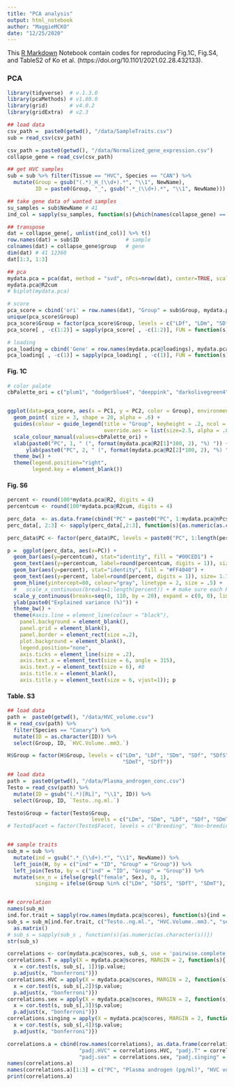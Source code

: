 ```yaml
---
title: "PCA analysis"
output: html_notebook
author: "MaggieMCKO"
date: "12/25/2020"
---
```


This [R Markdown](http://rmarkdown.rstudio.com) Notebook contain codes for reproducing Fig.1C, Fig.S4, and TableS2 of Ko et al. (https://doi.org/10.1101/2021.02.28.432133).

### PCA
```r
library(tidyverse)  # v.1.3.0
library(pcaMethods) # v1.80.0
library(grid)       # v4.0.2
library(gridExtra)  # v2.3

## load data
csv_path =  paste0(getwd(), "/data/SampleTraits.csv")
sub = read_csv(csv_path)

csv_path = paste0(getwd(), "/data/Normalized_gene_expression.csv")
collapse_gene = read_csv(csv_path)

## get HVC samples
sub = sub %>% filter(Tissue == "HVC", Species == "CAN") %>%
  mutate(Group = gsub("(.*)_H_(\\d+).*", "\\1", NewName),
         ID = paste0(Group, "_", gsub(".*_(\\d+).*", "\\1", NewName)))

## take gene data of wanted samples
su_samples = sub$NewName # 41
ind_col = sapply(su_samples, function(s){which(names(collapse_gene) == s)}) # 41

## transpose
dat = collapse_gene[, unlist(ind_col)] %>% t()
row.names(dat) = sub$ID               # sample
colnames(dat) = collapse_gene$group   # gene
dim(dat) # 41 12360
dat[1:3, 1:3]

## pca
mydata.pca = pca(dat, method = "svd", nPcs=nrow(dat), center=TRUE, scale="none", cv = "q2", seed=123)
mydata.pca@R2cum
# biplot(mydata.pca)

# score
pca_score = cbind('ori' = row.names(dat), "Group" = sub$Group, mydata.pca@scores) %>% as_tibble()
unique(pca_score$Group)
pca_score$Group = factor(pca_score$Group, levels = c("LDf", "LDm", "SDf", "SDm", "SDfS", "SDfT", "SDmT"))
pca_score[ , -c(1:2)] = sapply(pca_score[ , -c(1:2)], FUN = function(s){as.numeric(as.character(s))})

# loading
pca_loading = cbind('Gene' = row.names(mydata.pca@loadings), mydata.pca@loadings) %>% as_tibble()
pca_loading[ , -c(1)] = sapply(pca_loading[ , -c(1)], FUN = function(s){as.numeric(as.character(s))})

```

#### Fig. 1C 
```r

# color palate
cbPalette_ori = c("plum1", "dodgerblue4", "deeppink", "darkolivegreen4", "darkred", "brown1", "deepskyblue") # "LDf", "LDm", "SDf", "SDm", "SDfS", "SDfT", "SDmT"


ggplot(data=pca_score, aes(x = PC1, y = PC2, color = Group), environment = environment()) + 
  geom_point( size = 3, shape = 20, alpha = .6) + 
  guides(colour = guide_legend(title = "Group", keyheight = .2, ncol = 4, byrow = T,
                               override.aes = list(size=2.5, alpha = .8))) + 
  scale_colour_manual(values=cbPalette_ori) +
  xlab(paste0("PC", 1, " (", format(mydata.pca@R2[1]*100, 2), "%) ")) + 
      ylab(paste0("PC", 2, " (", format(mydata.pca@R2[2]*100, 2), "%) ")) +
  theme_bw() + 
  theme(legend.position="right",
        legend.key = element_blank()) 

```

#### Fig. S6
```r
percent <- round(100*mydata.pca@R2, digits = 4) 
percentcum <- round(100*mydata.pca@R2cum, digits = 4) 

perc_data  <- as.data.frame(cbind("PC" = paste0("PC", 1:mydata.pca@nPcs), "percent" = percent, "percentcum" = percentcum))
perc_data[, 2:3] <- sapply(perc_data[,2:3], function(s){as.numeric(as.character(s))})

perc_data$PC <- factor(perc_data$PC, levels = paste0("PC", 1:length(percent)))

p =  ggplot(perc_data, aes(x=PC)) +   
  geom_bar(aes(y=percentcum), stat="identity", fill = "#00CED1") + 
  geom_text(aes(y=percentcum, label=round(percentcum, digits = 1)), size= 1.7, vjust=-.5) + #size = 3
  geom_bar(aes(y=percent), stat="identity", fill = "#FF4040") + 
  geom_text(aes(y=percent, label=round(percent, digits = 1)), size= 1.7, vjust=-.5) + #size = 3
  geom_hline(yintercept=80, colour="gray", linetype = 2, size = .5) +
  #   scale_x_continuous(breaks=1:length(percent)) + # make sure each PC gets an axis tick (used when dataframe is old)
  scale_y_continuous(breaks=seq(0, 110, by = 20), expand = c(0, 0), limits = c(0, 110)) +
  ylab(paste0("Explained variance (%)")) +
  theme_bw() + 
  theme(#axis.line = element_line(colour = "black"),
    panel.background = element_blank(),
    panel.grid = element_blank(),
    panel.border = element_rect(size =.2),
    plot.background = element_blank(),
    legend.position="none",
    axis.ticks = element_line(size = .2), 
    axis.text.x = element_text(size = 6, angle = 315),
    axis.text.y = element_text(size = 6), #8
    axis.title.x = element_blank(),
    axis.title.y = element_text(size = 6, vjust=1)); p

```

#### Table. S3
```r

## load data
path =  paste0(getwd(), "/data/HVC_volume.csv")
H = read_csv(path) %>%
  filter(Species == "Canary") %>%
  mutate(ID = as.character(ID)) %>%
  select(Group, ID, `HVC.Volume..mm3.`)

H$Group = factor(H$Group, levels = c("LDm", "LDf", "SDm", "SDf", "SDfS", 
                                     "SDmT", "SDfT"))

## load data
path =  paste0(getwd(), "/data/Plasma_androgen_conc.csv")
Testo = read_csv(path) %>%
  mutate(ID = gsub("(.*)[RL]", "\\1", ID)) %>%
  select(Group, ID, `Testo..ng.ml.`)

Testo$Group = factor(Testo$Group, 
                           levels = c("LDm", "SDm", "LDf", "SDf", "SDmT", "SDfT", "SDfS" ))
# Testo$Facet = factor(Testo$Facet, levels = c("Breeding", "Non-breeding", "+ T"))


## sample traits
sub_m = sub %>% 
  mutate(ind = gsub(".*_(\\d+).*", "\\1", NewName)) %>%
  left_join(H, by = c("ind" = "ID", "Group" = "Group")) %>%
  left_join(Testo, by = c("ind" = "ID", "Group" = "Group")) %>%
  mutate(sex_n = ifelse(grepl("female", Sex), 0, 1),
         singing = ifelse(Group %in% c("LDm", "SDfS", "SDfT", "SDmT"), 1, 0))


## correlation
names(sub_m)
ind.for.trait = sapply(row.names(mydata.pca@scores), function(s){ind = which(sub_m$ID == s)})
sub_s = sub_m[ind.for.trait, c("Testo..ng.ml.", "HVC.Volume..mm3.", "sex_n", "singing")] %>%
  as.matrix()
# sub_s = sapply(sub_s , function(s){as.numeric(as.character(s))})
str(sub_s)

correlations <- cor(mydata.pca@scores, sub_s, use = 'pairwise.complete.obs')
correlations.T = apply(X = mydata.pca@scores, MARGIN = 2, function(s){
  x = cor.test(s, sub_s[, 1])$p.value; 
  p.adjust(x, "bonferroni")})
correlations.HVC = apply(X = mydata.pca@scores, MARGIN = 2, function(s){
  x = cor.test(s, sub_s[,2])$p.value; 
  p.adjust(x, "bonferroni")})
correlations.sex = apply(X = mydata.pca@scores, MARGIN = 2, function(s){
  x = cor.test(s, sub_s[,3])$p.value; 
  p.adjust(x, "bonferroni")})
correlations.singing = apply(X = mydata.pca@scores, MARGIN = 2, function(s){
  x = cor.test(s, sub_s[,4])$p.value; 
  p.adjust(x, "bonferroni")})

correlations.a = cbind(row.names(correlations), as.data.frame(correlations), 
                       "padj.HVC" = correlations.HVC, "padj.T" = correlations.T, 
                       "padj.sex" = correlations.sex, "padj.singing" = correlations.singing)
names(correlations.a)
names(correlations.a)[1:3] = c("PC", "Plasma androgen (pg/ml)", "HVC volume (mm3)")
print(correlations.a)

```

